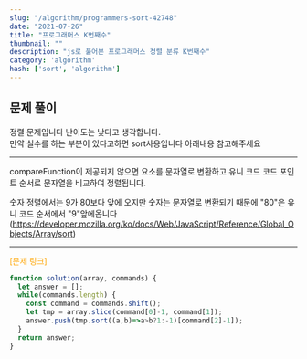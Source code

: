 ```yaml
---
slug: "/algorithm/programmers-sort-42748"
date: "2021-07-26"
title: "프로그래머스 K번째수"
thumbnail: ""
description: "js로 풀어본 프로그래머스 정렬 분류 K번째수"
category: 'algorithm'
hash: ['sort', 'algorithm']
---
```


## 문제 풀이

정렬 문제입니다 난이도는 낮다고 생각합니다.<br/>
만약 실수를 하는 부분이 있다고하면 sort사용입니다 아래내용 참고해주세요<br/>

---
compareFunction이 제공되지 않으면 요소를 문자열로 변환하고 유니 코드 코드 포인트 순서로 문자열을 비교하여 정렬됩니다.

숫자 정렬에서는 9가 80보다 앞에 오지만 숫자는 문자열로 변환되기 때문에 "80"은 유니 코드 순서에서 "9"앞에옵니다
<a href="https://developer.mozilla.org/ko/docs/Web/JavaScript/Reference/Global_Objects/Array/sort"
style="text-decoration: none;">
(https://developer.mozilla.org/ko/docs/Web/JavaScript/Reference/Global_Objects/Array/sort)
</a>

---

<a href="https://programmers.co.kr/learn/courses/30/lessons/42748"
style="color: orange;text-decoration: none;">
[문제 링크]
</a>

```javascript
function solution(array, commands) {
  let answer = [];
  while(commands.length) {
    const command = commands.shift();
    let tmp = array.slice(command[0]-1, command[1]);
    answer.push(tmp.sort((a,b)=>a>b?1:-1)[command[2]-1]);
  }
  return answer;
}
```
